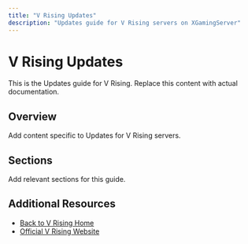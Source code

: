 ```yaml
---
title: "V Rising Updates"
description: "Updates guide for V Rising servers on XGamingServer"
---
```


# V Rising Updates

This is the Updates guide for V Rising. Replace this content with actual documentation.

## Overview

Add content specific to Updates for V Rising servers.

## Sections

Add relevant sections for this guide.

## Additional Resources

- [Back to V Rising Home](./index)
- [Official V Rising Website](https://example.com)
